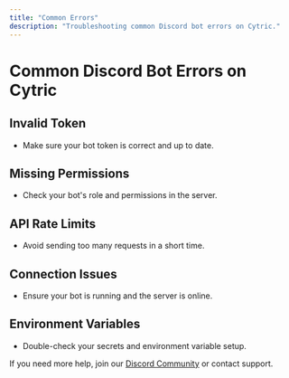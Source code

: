 ```yaml
---
title: "Common Errors"
description: "Troubleshooting common Discord bot errors on Cytric."
---
```


# Common Discord Bot Errors on Cytric

## Invalid Token

- Make sure your bot token is correct and up to date.

## Missing Permissions

- Check your bot's role and permissions in the server.

## API Rate Limits

- Avoid sending too many requests in a short time.

## Connection Issues

- Ensure your bot is running and the server is online.

## Environment Variables

- Double-check your secrets and environment variable setup.

If you need more help, join our [Discord Community](https://discord.gg/Cytric) or contact support.
